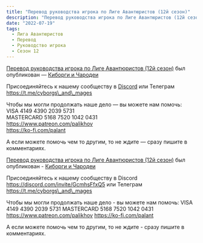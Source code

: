 ```yaml
---
title: "Перевод руководства игрока по Лиге Авантюристов (12й сезон)"
description: "Перевод руководства игрока по Лиге Авантюристов (12й сезон)"
date: "2022-07-19"
tags:
  - Лига Авантюристов
  - Перевод
  - Руководство игрока
  - Сезон 12
---
```


[Перевод руководства игрока по Лиге Авантюристов (12й сезон)](/?p=11613 "Оригинал статьи.") был опубликован — [Киборги и Чародеи](https://cyborgsandmages.com)

Присоединяйтесь к нашему сообществу в [Discord](https://discord.com/invite/GcmhsFfxQ5) или Телеграм https://t.me/cyborgs\_and\_mages

Чтобы мы могли продолжать наше дело — вы можете нам помочь:  
VISA 4149 4390 2039 5731  
MASTERCARD 5168 7520 1042 0431  
https://www.patreon.com/palikhov  
https://ko-fi.com/palant

А если можете помочь чем то другим, то не ждите — сразу пишите в комментариях.

[Перевод руководства игрока по Лиге Авантюристов (12й сезон)](/?p=12008 "Оригинал статьи.") был опубликован - [Киборги и Чародеи](https://cyborgsandmages.com)

Присоединяйтесь к нашему сообществу в Discord https://discord.com/invite/GcmhsFfxQ5 или Телеграм https://t.me/cyborgs\_and\_mages

Чтобы мы могли продолжать наше дело - вы можете нам помочь: VISA 4149 4390 2039 5731 MASTERCARD 5168 7520 1042 0431 https://www.patreon.com/palikhov https://ko-fi.com/palant

А если можете помочь чем то другим, то не ждите - сразу пишите в комментариях.
